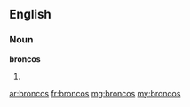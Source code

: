 ==English==

===Noun===
'''broncos'''
# {{plural of|bronco}}

[[ar:broncos]]
[[fr:broncos]]
[[mg:broncos]]
[[my:broncos]]
